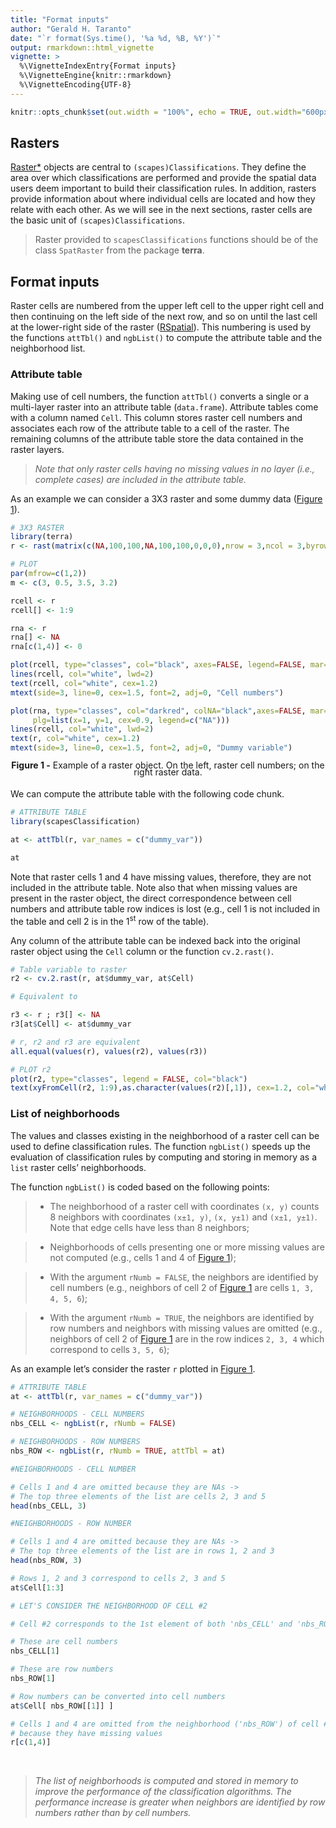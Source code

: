 ```yaml
---
title: "Format inputs"
author: "Gerald H. Taranto"
date: "`r format(Sys.time(), '%a %d, %B, %Y')`"
output: rmarkdown::html_vignette
vignette: >
  %\VignetteIndexEntry{Format inputs}
  %\VignetteEngine{knitr::rmarkdown}
  %\VignetteEncoding{UTF-8}
---
```


```r
knitr::opts_chunk$set(out.width = "100%", echo = TRUE, out.width="600px", fig.align='center', message=FALSE, warning=FALSE)
```


## Rasters 
[Raster*](https://rspatial.org/raster/spatial/4-rasterdata.html) objects are central to `(scapes)Classifications`. They define the area over which classifications are performed and provide the spatial data users deem important to build their classification rules. In addition, rasters provide information about where individual cells are located and how they relate with each other. As we will see in the next sections, raster cells are the basic unit of `(scapes)Classifications`. 

> Raster provided to `scapesClassifications` functions should be of the class `SpatRaster` from the package **terra**.

## Format inputs
Raster cells are numbered from the upper left cell to the upper right cell and then continuing on the left side of the next row, and so on until the last cell at the lower-right side of the raster ([RSpatial](https://rspatial.org/terra/pkg/8-cell_level_functions.html#introduction)). This numbering is used by the functions `attTbl()` and `ngbList()` to compute the attribute table and the neighborhood list.

### Attribute table
Making use of cell numbers, the function `attTbl()` converts a single or a multi-layer raster into an attribute table (`data.frame`). Attribute tables come with a column named `Cell`. This column stores raster cell numbers and associates each row of the attribute table to a cell of the raster. The remaining columns of the attribute table store the data contained in the raster layers. 

> _Note that only raster cells having no missing values in no layer (i.e., complete cases) are included in the attribute table._

As an example we can consider a 3X3 raster and some dummy data ([Figure 1](#figure1)). 
```r
# 3X3 RASTER
library(terra)
r <- rast(matrix(c(NA,100,100,NA,100,100,0,0,0),nrow = 3,ncol = 3,byrow = TRUE))
```

<a id="figure1"></a>
```r
# PLOT
par(mfrow=c(1,2))
m <- c(3, 0.5, 3.5, 3.2)

rcell <- r
rcell[] <- 1:9

rna <- r
rna[] <- NA
rna[c(1,4)] <- 0

plot(rcell, type="classes", col="black", axes=FALSE, legend=FALSE, mar=m, asp=NA)
lines(rcell, col="white", lwd=2)
text(rcell, col="white", cex=1.2)
mtext(side=3, line=0, cex=1.5, font=2, adj=0, "Cell numbers")

plot(rna, type="classes", col="darkred", colNA="black",axes=FALSE, mar=m, asp=NA,
     plg=list(x=1, y=1, cex=0.9, legend=c("NA")))
lines(rcell, col="white", lwd=2)
text(r, col="white", cex=1.2)
mtext(side=3, line=0, cex=1.5, font=2, adj=0, "Dummy variable")
```
<div style="line-height: 0.8em; margin-bottom: 1.5em; text-align: center;"><span class="legend">**Figure 1 -** Example of a raster object. On the left, raster cell numbers; on the right raster data.</span></div>

We can compute the attribute table with the following code chunk. 

```r
# ATTRIBUTE TABLE
library(scapesClassification)

at <- attTbl(r, var_names = c("dummy_var"))

at
```

Note that raster cells 1 and 4 have missing values, therefore, they are not included in the attribute table. Note also that when missing values are present in the raster object, the direct correspondence between cell numbers and attribute table row indices is lost (e.g., cell 1 is not included in the table and cell 2 is in the 1^st^ row of the table).

Any column of the attribute table can be indexed back into the original raster object using the `Cell` column or the function `cv.2.rast()`. 

```r
# Table variable to raster
r2 <- cv.2.rast(r, at$dummy_var, at$Cell)

# Equivalent to

r3 <- r ; r3[] <- NA
r3[at$Cell] <- at$dummy_var

# r, r2 and r3 are equivalent
all.equal(values(r), values(r2), values(r3))

# PLOT r2 
plot(r2, type="classes", legend = FALSE, col="black")
text(xyFromCell(r2, 1:9),as.character(values(r2)[,1]), cex=1.2, col="white")
```

### List of neighborhoods 
The values and classes existing in the neighborhood of a raster cell can be used to define classification rules. The function `ngbList()` speeds up the evaluation of classification rules by computing and storing in memory as a `list` raster cells' neighborhoods.  

The function `ngbList()` is coded based on the following points:

> * The neighborhood of a raster cell with coordinates `(x, y)` counts 8 neighbors with coordinates `(x±1, y)`,  `(x, y±1)` and `(x±1, y±1)`. Note that edge cells have less than 8 neighbors; 


> * Neighborhoods of cells presenting one or more missing values are not computed (e.g., cells 1 and 4 of [Figure 1](#figure1)); 

 
> * With the argument `rNumb = FALSE`,  the neighbors are identified by cell numbers (e.g., neighbors of cell 2 of [Figure 1](#figure1) are cells `1, 3, 4, 5, 6`);

 
> * With the argument `rNumb = TRUE`,  the neighbors are identified by row numbers and neighbors with missing values are omitted (e.g., neighbors of cell 2 of [Figure 1](#figure1) are in the row indices  `2, 3, 4` which correspond to cells  `3, 5, 6`);


As an example let's consider the raster `r` plotted in [Figure 1](#figure1). 
```r
# ATTRIBUTE TABLE
at <- attTbl(r, var_names = c("dummy_var"))

# NEIGHBORHOODS - CELL NUMBERS
nbs_CELL <- ngbList(r, rNumb = FALSE)

# NEIGHBORHOODS - ROW NUMBERS
nbs_ROW <- ngbList(r, rNumb = TRUE, attTbl = at)
```

```r
#NEIGHBORHOODS - CELL NUMBER

# Cells 1 and 4 are omitted because they are NAs -> 
# The top three elements of the list are cells 2, 3 and 5
head(nbs_CELL, 3)
```

```r
#NEIGHBORHOODS - ROW NUMBER

# Cells 1 and 4 are omitted because they are NAs -> 
# The top three elements of the list are in rows 1, 2 and 3
head(nbs_ROW, 3)

# Rows 1, 2 and 3 correspond to cells 2, 3 and 5
at$Cell[1:3]
```

```r
# LET'S CONSIDER THE NEIGHBORHOOD OF CELL #2

# Cell #2 corresponds to the 1st element of both 'nbs_CELL' and 'nbs_ROW'

# These are cell numbers
nbs_CELL[1]

# These are row numbers
nbs_ROW[1]

# Row numbers can be converted into cell numbers
at$Cell[ nbs_ROW[[1]] ]

# Cells 1 and 4 are omitted from the neighborhood ('nbs_ROW') of cell #2 
# because they have missing values
r[c(1,4)]
```

<br />

> _The list of neighborhoods is computed and stored in memory to improve the performance of the classification algorithms. The performance increase is greater when neighbors are identified by row numbers rather than by cell numbers._

